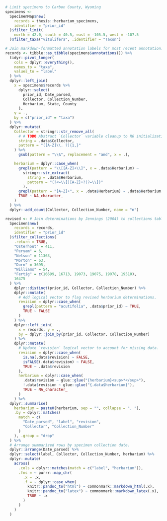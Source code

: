 
```r
# Limit specimens to Carbon County, Wyoming
specimens <-
  SpecimenMap$new(
    records = thesis::herbarium_specimens,
    identifier = "prior_id"
  )$filter_limit(
    north = 42.0, south = 40.5, east = -105.5, west = -107.5
  )$filter_taxa("vitulifera", .identifier = "Taxon")

# Join markdown-formatted annotation labels for most recent annotation.
records <- tibble::as_tibble(specimens$annotations()) %>%
  tidyr::pivot_longer(
    cols = dplyr::everything(),
    names_to = "taxa",
    values_to = "label"
  ) %>%
  dplyr::left_join(
    x = specimens$records %>%
      dplyr::select(
        prior_id, Date_parsed,
        Collector, Collection_Number,
        Herbarium, State, County
      ),
    y = .,
    by = c("prior_id" = "taxa")
  ) %>%
  dplyr::mutate(
    Collector = stringr::str_remove_all(
      # # TODO Abstract `Collector` variable cleanup to R6 initialization.
      string = .data$Collector,
      pattern = "([A-Z]\\. ?){1,}"
    ) %>%
      gsub(pattern = "\\&", replacement = "and", x = .),

    herbarium = dplyr::case_when(
      grepl(pattern = "\\[[A-Z]+\\]", x = .data$Herbarium) ~
        stringr::str_extract(
          string = .data$Herbarium,
          pattern = "(?<=\\[)[A-Z]+?(?=\\])"
        ),
      grepl(pattern = "[A-Z]+", x = .data$Herbarium) ~ .data$Herbarium,
      TRUE ~ NA_character_
    )
  ) %>%
  dplyr::add_count(Collector, Collection_Number, name = "n")
```

```r
revised <- # Join determinations by Jennings (2004) to collections table.
  Specimen$new(
    records = records,
    identifier = "prior_id"
  )$filter_collections(
    .return = TRUE,
    "Osterhout" = 411,
    "Peryam" = 6,
    "Nelson" = 11363,
    "Morton" = 63,
    "Dorn" = 3695,
    "Williams" = 54,
    "Fertig" = c(16699, 16713, 19073, 19075, 19078, 19510),
    16475
  ) %>%
    dplyr::distinct(prior_id, Collector, Collection_Number) %>%
    dplyr::mutate(
      # Add logical vector to flag revised herbarium determinations.
      revision = dplyr::case_when(
        grepl(pattern = "acutifolia", .data$prior_id) ~ TRUE,
        TRUE ~ FALSE
      )
    ) %>%
    dplyr::left_join(
      x = records, y = .,
      by = dplyr::join_by(prior_id, Collector, Collection_Number)
    ) %>%
    dplyr::mutate(
      # Update `revision` logical vector to account for missing data.
      revision = dplyr::case_when(
        is.na(.data$revision) ~ FALSE,
        isFALSE(.data$revision) ~ FALSE,
        TRUE ~ .data$revision
      ),
      herbarium = dplyr::case_when(
        .data$revision ~ glue::glue("{herbarium}<sup>*</sup>"),
        !.data$revision ~ glue::glue("{.data$herbarium}"),
        TRUE ~ NA_character_
      )
    ) %>%
  dplyr::summarise(
    herbarium = paste0(herbarium, sep = "", collapse = ", "),
    .by = dplyr::matches(
      match = c(
        "Date_parsed", "label", "revision",
        "Collector", "Collection_Number"
      )
    ), .group = "drop"
  ) %>%
  # Arrange summarized rows by specimen collection date.
  dplyr::arrange(Date_parsed) %>%
  dplyr::select(label, Collector, Collection_Number, herbarium) %>%
  dplyr::mutate(
    across(
      .cols = dplyr::matches(match = c("label", "herbarium")),
      .fns = ~ purrr::map_chr(
        .x = .x,
        .f = ~ dplyr::case_when(
          knitr::pandoc_to("html") ~ commonmark::markdown_html(.x),
          knitr::pandoc_to("latex") ~ commonmark::markdown_latex(.x),
          TRUE ~ .x
        )
      )
    )
  )
```
